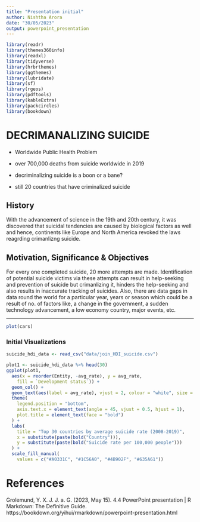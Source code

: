 ```yaml
---
title: "Presentation initial"
author: Nishtha Arora
date: "30/05/2023"
output: powerpoint_presentation
---
```


```r
library(readr)
library(themes360info)
library(readxl)
library(tidyverse)
library(hrbrthemes)
library(ggthemes)
library(lubridate)
library(sf)
library(rgeos)
library(pdftools)
library(kableExtra)
library(packcircles)
library(bookdown)
```

# DECRIMANALIZING SUICIDE

- Worldwide Public Health Problem

- over 700,000 deaths from suicide worldwide in 2019

- decriminalizing suicide is a boon or a bane?

- still 20 countries that have criminalized suicide

## History

With the advancement of science in the 19th and 20th century, it was discovered that suicidal tendencies are caused by biological factors as well and hence, continents like Europe and North America revoked the laws reagrding crimanlizng suicide.


## Motivation, Significance & Objectives

For every one completed suicide, 20 more attempts are made. Identification of potential suicide victims via these attempts can result in help-seeking and prevention of suicide but crimanlizing it, hinders the help-seeking and also results in inaccurate tracking of suicides. Also, there are data gaps in data round the world for a particular year, years or season which could be a result of no. of factors like, a change in the government, a sudden technology advancement, a low economy country, major events, etc.

---

```r
plot(cars)
```

### Initial Visualizations

```r
suicide_hdi_data <- read_csv("data/join_HDI_suicide.csv")

plot1 <- suicide_hdi_data %>% head(30)
ggplot(plot1,
  aes(x = reorder(Entity, -avg_rate), y = avg_rate,
    fill = `Development status`)) +
  geom_col() +
  geom_text(aes(label = avg_rate), vjust = 2, colour = "white", size = 1.5) +
  theme(
    legend.position = "bottom",
    axis.text.x = element_text(angle = 45, vjust = 0.5, hjust = 1),
    plot.title = element_text(face = "bold")
  ) +
  labs(
    title = "Top 30 countries by average suicide rate (2008-2019)",
    x = substitute(paste(bold("Country"))),
    y = substitute(paste(bold("Suicide rate per 100,000 people")))
  ) +
  scale_fill_manual(
    values = c("#A0331C", "#1C56A0", "#4B902F", "#635A61"))
```

# References

Grolemund, Y. X. J. J. a. G. (2023, May 15). 4.4 PowerPoint presentation | R Markdown: The Definitive Guide. https://bookdown.org/yihui/rmarkdown/powerpoint-presentation.html